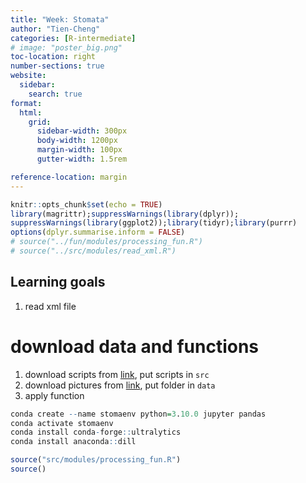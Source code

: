 ```yaml
---
title: "Week: Stomata"
author: "Tien-Cheng"
categories: [R-intermediate]
# image: "poster_big.png"
toc-location: right
number-sections: true
website: 
  sidebar:
    search: true
format:
  html: 
    grid:
      sidebar-width: 300px
      body-width: 1200px
      margin-width: 100px
      gutter-width: 1.5rem

reference-location: margin
---
```


```r
knitr::opts_chunk$set(echo = TRUE)
library(magrittr);suppressWarnings(library(dplyr));
suppressWarnings(library(ggplot2));library(tidyr);library(purrr)
options(dplyr.summarise.inform = FALSE)
# source("../fun/modules/processing_fun.R")
# source("../src/modules/read_xml.R")
```

::: callout-note
# Learning goals
1.  read xml file
:::

# download data and functions

1. download scripts from [link](), put scripts in `src`
2. download pictures from [link](), put folder in `data`
2. apply function 



```r
conda create --name stomaenv python=3.10.0 jupyter pandas
conda activate stomaenv
conda install conda-forge::ultralytics
conda install anaconda::dill
```
```r
source("src/modules/processing_fun.R")
source()
```

